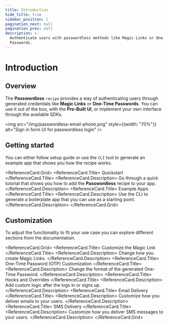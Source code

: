 ```yaml
---
title: Introduction
hide_title: true
sidebar_position: 1
pagination_next: null
pagination_prev: null
description: >-
  Authenticate users with passwordless methods like Magic Links or One-Time
  Passwords.
---
```



# Introduction

## Overview

The **Passwordless** `recipe` provides a way of authenticating users through generated credentials like **Magic Links** or **One-Time Passwords**.
You can use it out of the box, with the **Pre-Built UI**, or implement your own interface through the available SDKs.

<img src="/img/passwordless-email-phone.png" style={{width: "70%"}} alt="Sign in form UI for passwordless login" />

## Getting started 

You can either follow setup guide or use the `CLI` tool to generate an example app that shows you how the recipe works.

<ReferenceCard.Grid>
  <ReferenceCard href="/docs/authentication/passwordless/initial-setup">
    <ReferenceCard.Title>
      Quickstart 
    </ReferenceCard.Title>
    <ReferenceCard.Description>
      Go through a quick tutorial that shows you how to add the **Passwordless** recipe to your app.
    </ReferenceCard.Description>
  </ReferenceCard>
  <ReferenceCard href="/docs/quickstart/example-apps/generate-example-app?recipe=passwordless">
    <ReferenceCard.Title>
      Example Apps 
    </ReferenceCard.Title>
    <ReferenceCard.Description>
      Use the CLI to generate a boilerplate app that you can use as a starting point.
    </ReferenceCard.Description>
  </ReferenceCard>
</ReferenceCard.Grid>


## Customization 

To adjust the functionality to fit your use case you can explore different sections from the documentation. 

<ReferenceCard.Grid>
  <ReferenceCard href="/docs/authentication/passwordless/customize-the-magic-link">
    <ReferenceCard.Title>
      Customize the Magic Link
    </ReferenceCard.Title>
    <ReferenceCard.Description>
      Change how you create Magic Links.
    </ReferenceCard.Description>
  </ReferenceCard>
  <ReferenceCard href="/docs/authentication/passwordless/customize-the-otp">
    <ReferenceCard.Title>
      One-Time Password (OTP) Customization 
    </ReferenceCard.Title>
    <ReferenceCard.Description>
      Change the format of the generated One-Time Password.
    </ReferenceCard.Description>
  </ReferenceCard>
  <ReferenceCard href="/docs/authentication/passwordless/hooks-and-overrides">
    <ReferenceCard.Title>
      Hooks and Overrides
    </ReferenceCard.Title>
    <ReferenceCard.Description>
      Add custom logic after the logs in or signs up.
    </ReferenceCard.Description>
  </ReferenceCard>
  <ReferenceCard href="/docs/platform-configuration/email-delivery/about">
    <ReferenceCard.Title>
      Email Delivery 
    </ReferenceCard.Title>
    <ReferenceCard.Description>
      Customize how you deliver emails to your users.
    </ReferenceCard.Description>
  </ReferenceCard>
  <ReferenceCard href="/docs/platform-configuration/sms-delivery/about">
    <ReferenceCard.Title>
      SMS Delivery 
    </ReferenceCard.Title>
    <ReferenceCard.Description>
      Customize how you deliver SMS messages to your users.
    </ReferenceCard.Description>
  </ReferenceCard>
</ReferenceCard.Grid>


